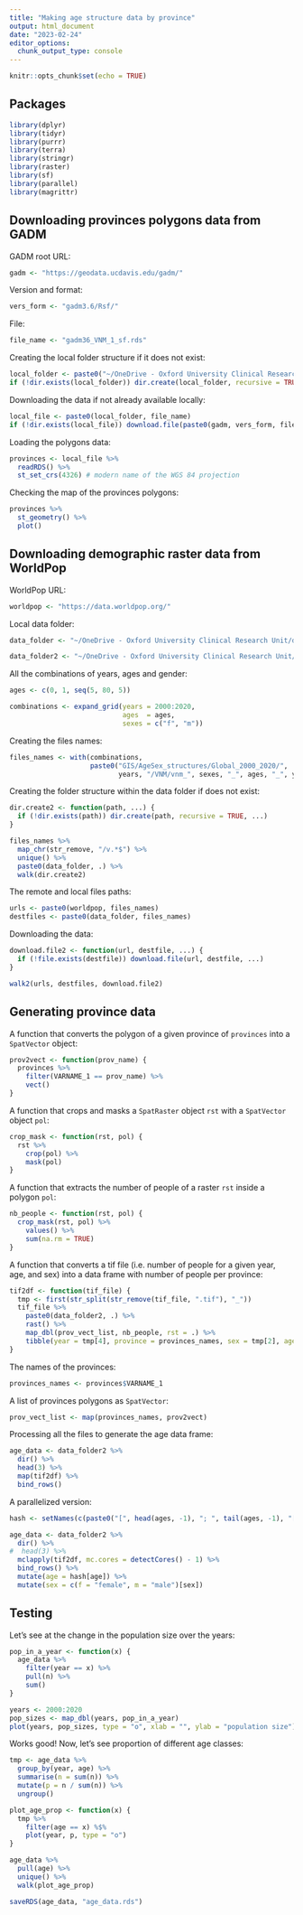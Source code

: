 ```yaml
---
title: "Making age structure data by province"
output: html_document
date: "2023-02-24"
editor_options: 
  chunk_output_type: console
---
```


```r
knitr::opts_chunk$set(echo = TRUE)
```

## Packages

```r
library(dplyr)
library(tidyr)
library(purrr)
library(terra)
library(stringr)
library(raster)
library(sf)
library(parallel)
library(magrittr)
```

## Downloading provinces polygons data from GADM

GADM root URL:

```r
gadm <- "https://geodata.ucdavis.edu/gadm/"
```

Version and format:

```r
vers_form <- "gadm3.6/Rsf/"
```

File:

```r
file_name <- "gadm36_VNM_1_sf.rds"
```

Creating the local folder structure if it does not exist:

```r
local_folder <- paste0("~/OneDrive - Oxford University Clinical Research Unit/data/GADM/", vers_form)
if (!dir.exists(local_folder)) dir.create(local_folder, recursive = TRUE)
```

Downloading the data if not already available locally:

```r
local_file <- paste0(local_folder, file_name)
if (!dir.exists(local_file)) download.file(paste0(gadm, vers_form, file_name), local_file)
```

Loading the polygons data:

```r
provinces <- local_file %>%
  readRDS() %>% 
  st_set_crs(4326) # modern name of the WGS 84 projection
```

Checking the map of the provinces polygons:

```r
provinces %>% 
  st_geometry() %>% 
  plot()
```

## Downloading demographic raster data from WorldPop

WorldPop URL:

```r
worldpop <- "https://data.worldpop.org/"
```

Local data folder:

```r
data_folder <- "~/OneDrive - Oxford University Clinical Research Unit/data/WorldPop/"
```

```r
data_folder2 <- "~/OneDrive - Oxford University Clinical Research Unit/data/GADM 2/"
```

All the combinations of years, ages and gender:

```r
ages <- c(0, 1, seq(5, 80, 5))

combinations <- expand_grid(years = 2000:2020,
                            ages  = ages,
                            sexes = c("f", "m"))
```

Creating the files names:

```r
files_names <- with(combinations,
                    paste0("GIS/AgeSex_structures/Global_2000_2020/",
                           years, "/VNM/vnm_", sexes, "_", ages, "_", years, ".tif"))
```

Creating the folder structure within the data folder if does not exist:

```r
dir.create2 <- function(path, ...) {
  if (!dir.exists(path)) dir.create(path, recursive = TRUE, ...)
}

files_names %>% 
  map_chr(str_remove, "/v.*$") %>% 
  unique() %>% 
  paste0(data_folder, .) %>% 
  walk(dir.create2)
```

The remote and local files paths:

```r
urls <- paste0(worldpop, files_names)
destfiles <- paste0(data_folder, files_names)
```

Downloading the data:

```r
download.file2 <- function(url, destfile, ...) {
  if (!file.exists(destfile)) download.file(url, destfile, ...)
}

walk2(urls, destfiles, download.file2)
```

## Generating province data

A function that converts the polygon of a given province of `provinces` into a
`SpatVector` object:

```r
prov2vect <- function(prov_name) {
  provinces %>% 
    filter(VARNAME_1 == prov_name) %>%
    vect()
}
```

A function that crops and masks a `SpatRaster` object `rst` with a `SpatVector`
object `pol`:

```r
crop_mask <- function(rst, pol) {
  rst %>%
    crop(pol) %>% 
    mask(pol)
}
```

A function that extracts the number of people of a raster `rst` inside a polygon
`pol`:

```r
nb_people <- function(rst, pol) {
  crop_mask(rst, pol) %>% 
    values() %>% 
    sum(na.rm = TRUE)
}
```

A function that converts a tif file (i.e. number of people for a given year,
age, and sex) into a data frame with number of people per province:

```r
tif2df <- function(tif_file) {
  tmp <- first(str_split(str_remove(tif_file, ".tif"), "_"))
  tif_file %>%
    paste0(data_folder2, .) %>% 
    rast() %>% 
    map_dbl(prov_vect_list, nb_people, rst = .) %>% 
    tibble(year = tmp[4], province = provinces_names, sex = tmp[2], age = tmp[3], n = .)
}
```

The names of the provinces:

```r
provinces_names <- provinces$VARNAME_1
```

A list of provinces polygons as `SpatVector`:

```r
prov_vect_list <- map(provinces_names, prov2vect)
```

Processing all the files to generate the age data frame:

```r
age_data <- data_folder2 %>%
  dir() %>% 
  head(3) %>% 
  map(tif2df) %>% 
  bind_rows()
```

A parallelized version:

```r
hash <- setNames(c(paste0("[", head(ages, -1), "; ", tail(ages, -1), "["), "80+"), ages)

age_data <- data_folder2 %>%
  dir() %>% 
#  head(3) %>% 
  mclapply(tif2df, mc.cores = detectCores() - 1) %>% 
  bind_rows() %>% 
  mutate(age = hash[age]) %>% 
  mutate(sex = c(f = "female", m = "male")[sex])
```

## Testing

Let's see at the change in the population size over the years:

```r
pop_in_a_year <- function(x) {
  age_data %>% 
    filter(year == x) %>% 
    pull(n) %>% 
    sum()
}

years <- 2000:2020
pop_sizes <- map_dbl(years, pop_in_a_year)
plot(years, pop_sizes, type = "o", xlab = "", ylab = "population size")
```

Works good! Now, let's see proportion of different age classes:

```r
tmp <- age_data %>% 
  group_by(year, age) %>% 
  summarise(n = sum(n)) %>% 
  mutate(p = n / sum(n)) %>% 
  ungroup()

plot_age_prop <- function(x) {
  tmp %>% 
    filter(age == x) %$% 
    plot(year, p, type = "o")
}

age_data %>% 
  pull(age) %>% 
  unique() %>% 
  walk(plot_age_prop)
```

```r
saveRDS(age_data, "age_data.rds")
```




